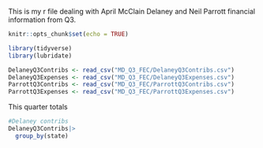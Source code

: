 This is my r file dealing with April McClain Delaney and Neil Parrott financial information from Q3. 

```r
knitr::opts_chunk$set(echo = TRUE)
```

```r
library(tidyverse)
library(lubridate)
```


```r
DelaneyQ3Contribs <- read_csv("MD_Q3_FEC/DelaneyQ3Contribs.csv")
DelaneyQ3Expenses <- read_csv("MD_Q3_FEC/DelaneyQ3Expenses.csv")
ParrottQ3Contribs <- read_csv("MD_Q3_FEC/ParrottQ3Contribs.csv")
ParrottQ3Expenses <- read_csv("MD_Q3_FEC/ParrottQ3Expenses.csv")
```

This quarter totals

```r
#Delaney contribs 
DelaneyQ3Contribs|>
  group_by(state)
```

